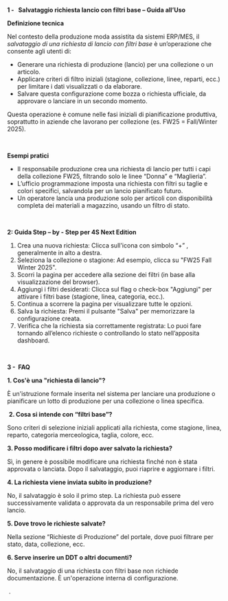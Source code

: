 **1 -   Salvataggio richiesta lancio con filtri base – Guida all’Uso**

**Definizione tecnica**

Nel contesto della produzione moda assistita da sistemi ERP/MES, il *salvataggio di una richiesta di lancio con filtri base* è un’operazione che consente agli utenti di:

* Generare una richiesta di produzione (lancio) per una collezione o un articolo.
* Applicare criteri di filtro iniziali (stagione, collezione, linee, reparti, ecc.) per limitare i dati visualizzati o da elaborare.
* Salvare questa configurazione come bozza o richiesta ufficiale, da approvare o lanciare in un secondo momento.

Questa operazione è comune nelle fasi iniziali di pianificazione produttiva, soprattutto in aziende che lavorano per collezione (es. FW25 = Fall/Winter 2025).

 

**Esempi pratici**

* Il responsabile produzione crea una richiesta di lancio per tutti i capi della collezione FW25, filtrando solo le linee “Donna” e “Maglieria”.
* L’ufficio programmazione imposta una richiesta con filtri su taglie e colori specifici, salvandola per un lancio pianificato futuro.
* Un operatore lancia una produzione solo per articoli con disponibilità completa dei materiali a magazzino, usando un filtro di stato.

 

**2: Guida Step – by - Step per 4S Next Edition**

1. Crea una nuova richiesta: Clicca sull'icona con simbolo “+” , generalmente in alto a destra.
2. Seleziona la collezione o stagione: Ad esempio, clicca su "FW25 Fall Winter 2025".
3. Scorri la pagina per accedere alla sezione dei filtri (in base alla visualizzazione del browser).
4. Aggiungi i filtri desiderati: Clicca sul flag o check-box "Aggiungi" per attivare i filtri base (stagione, linea, categoria, ecc.).
5. Continua a scorrere la pagina per visualizzare tutte le opzioni.
6. Salva la richiesta: Premi il pulsante "Salva" per memorizzare la configurazione creata.
7. Verifica che la richiesta sia correttamente registrata: Lo puoi fare tornando all’elenco richieste o controllando lo stato nell’apposita dashboard.

 

**3 -  FAQ**

**1. Cos'è una "richiesta di lancio"?**

È un'istruzione formale inserita nel sistema per lanciare una produzione o pianificare un lotto di produzione per una collezione o linea specifica.

 **2. Cosa si intende con “filtri base”?**

Sono criteri di selezione iniziali applicati alla richiesta, come stagione, linea, reparto, categoria merceologica, taglia, colore, ecc.

**3. Posso modificare i filtri dopo aver salvato la richiesta?**

Sì, in genere è possibile modificare una richiesta finché non è stata approvata o lanciata. Dopo il salvataggio, puoi riaprire e aggiornare i filtri.

**4. La richiesta viene inviata subito in produzione?**

No, il salvataggio è solo il primo step. La richiesta può essere successivamente validata o approvata da un responsabile prima del vero lancio.

**5. Dove trovo le richieste salvate?**

Nella sezione “Richieste di Produzione” del portale, dove puoi filtrare per stato, data, collezione, ecc.

**6. Serve inserire un DDT o altri documenti?**

No, il salvataggio di una richiesta con filtri base non richiede documentazione. È un'operazione interna di configurazione.

 .
